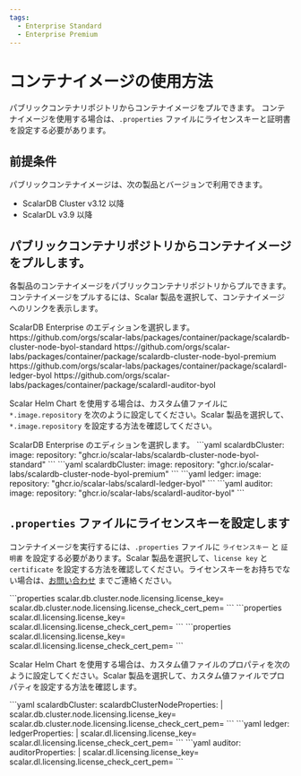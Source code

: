 ```yaml
---
tags:
  - Enterprise Standard
  - Enterprise Premium
---
```


# コンテナイメージの使用方法


<TranslationBanner />

パブリックコンテナリポジトリからコンテナイメージをプルできます。 コンテナイメージを使用する場合は、`.properties` ファイルにライセンスキーと証明書を設定する必要があります。

## 前提条件

パブリックコンテナイメージは、次の製品とバージョンで利用できます。

* ScalarDB Cluster v3.12 以降
* ScalarDL v3.9 以降

## パブリックコンテナリポジトリからコンテナイメージをプルします。

各製品のコンテナイメージをパブリックコンテナリポジトリからプルできます。コンテナイメージをプルするには、Scalar 製品を選択して、コンテナイメージへのリンクを表示します。

<Tabs groupId="products" queryString>
  <TabItem value="scalardb-cluster" label="ScalarDB Cluster" default>
    ScalarDB Enterprise のエディションを選択します。
    <Tabs groupId="editions" queryString>
      <TabItem value="scalardb-enterprise-standard" label="ScalarDB Enterprise Edition (Standard)" default>
        https://github.com/orgs/scalar-labs/packages/container/package/scalardb-cluster-node-byol-standard
      </TabItem>
      <TabItem value="scalardb-enterprise-premium" label="ScalarDB Enterprise Edition (Premium)">
        https://github.com/orgs/scalar-labs/packages/container/package/scalardb-cluster-node-byol-premium
      </TabItem>
    </Tabs>
  </TabItem>
  <TabItem value="scalardl-ledger" label="ScalarDL Ledger">
    https://github.com/orgs/scalar-labs/packages/container/package/scalardl-ledger-byol
  </TabItem>
  <TabItem value="scalardl-auditor" label="ScalarDL Auditor">
    https://github.com/orgs/scalar-labs/packages/container/package/scalardl-auditor-byol
  </TabItem>
</Tabs>

Scalar Helm Chart を使用する場合は、カスタム値ファイルに `*.image.repository` を次のように設定してください。Scalar 製品を選択して、`*.image.repository` を設定する方法を確認してください。

<Tabs groupId="products" queryString>
  <TabItem value="scalardb-cluster" label="ScalarDB Cluster" default>
    ScalarDB Enterprise のエディションを選択します。
    <Tabs groupId="editions" queryString>
      <TabItem value="scalardb-enterprise-standard" label="ScalarDB Enterprise Edition (Standard)" default>
        ```yaml
        scalardbCluster:
          image:
            repository: "ghcr.io/scalar-labs/scalardb-cluster-node-byol-standard"
        ```
      </TabItem>
      <TabItem value="scalardb-enterprise-premium" label="ScalarDB Enterprise Edition (Premium)">
        ```yaml
        scalardbCluster:
          image:
            repository: "ghcr.io/scalar-labs/scalardb-cluster-node-byol-premium"
        ```
      </TabItem>
    </Tabs>
  </TabItem>
  <TabItem value="scalardl-ledger" label="ScalarDL Ledger">
    ```yaml
    ledger:
      image:
        repository: "ghcr.io/scalar-labs/scalardl-ledger-byol"
    ```
  </TabItem>
  <TabItem value="scalardl-auditor" label="ScalarDL Auditor">
    ```yaml
    auditor:
      image:
        repository: "ghcr.io/scalar-labs/scalardl-auditor-byol"
    ```
  </TabItem>
</Tabs>

## `.properties` ファイルにライセンスキーを設定します

コンテナイメージを実行するには、`.properties` ファイルに `ライセンスキー` と `証明書` を設定する必要があります。Scalar 製品を選択して、`license key` と `certificate` を設定する方法を確認してください。ライセンスキーをお持ちでない場合は、[お問い合わせ](https://www.scalar-labs.com/contact) までご連絡ください。

<Tabs groupId="products" queryString>
  <TabItem value="scalardb-cluster" label="ScalarDB Cluster" default>
    ```properties
    scalar.db.cluster.node.licensing.license_key=<YOUR_LICENSE_KEY>
    scalar.db.cluster.node.licensing.license_check_cert_pem=<CERT_PEM_FOR_LICENSE_KEY>
    ```
  </TabItem>
  <TabItem value="scalardl-ledger" label="ScalarDL Ledger">
    ```properties
    scalar.dl.licensing.license_key=<YOUR_LICENSE_KEY>
    scalar.dl.licensing.license_check_cert_pem=<CERT_PEM_FOR_LICENSE_KEY>
    ```
  </TabItem>
  <TabItem value="scalardl-auditor" label="ScalarDL Auditor">
    ```properties
    scalar.dl.licensing.license_key=<YOUR_LICENSE_KEY>
    scalar.dl.licensing.license_check_cert_pem=<CERT_PEM_FOR_LICENSE_KEY>
    ```
  </TabItem>
</Tabs>

Scalar Helm Chart を使用する場合は、カスタム値ファイルのプロパティを次のように設定してください。Scalar 製品を選択して、カスタム値ファイルでプロパティを設定する方法を確認します。

<Tabs groupId="products" queryString>
  <TabItem value="scalardb-cluster" label="ScalarDB Cluster" default>
    ```yaml
    scalardbCluster:
      scalardbClusterNodeProperties: |
        scalar.db.cluster.node.licensing.license_key=<YOUR_LICENSE_KEY>
        scalar.db.cluster.node.licensing.license_check_cert_pem=<CERT_PEM_FOR_LICENSE_KEY>
    ```
  </TabItem>
  <TabItem value="scalardl-ledger" label="ScalarDL Ledger">
    ```yaml
    ledger:
      ledgerProperties: |
        scalar.dl.licensing.license_key=<YOUR_LICENSE_KEY>
        scalar.dl.licensing.license_check_cert_pem=<CERT_PEM_FOR_LICENSE_KEY>
    ```
  </TabItem>
  <TabItem value="scalardl-auditor" label="ScalarDL Auditor">
    ```yaml
    auditor:
      auditorProperties: |
        scalar.dl.licensing.license_key=<YOUR_LICENSE_KEY>
        scalar.dl.licensing.license_check_cert_pem=<CERT_PEM_FOR_LICENSE_KEY>
    ```
  </TabItem>
</Tabs>
